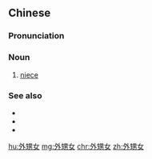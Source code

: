 ==Chinese==
{{zh-forms|type=21}}

===Pronunciation===
{{zh-pron
|m=wàishēngnǚ
|c=ngoi6 sang1 neoi5-2
|mn=qz:gōe-sng-lír/tp,xm:gōe-seng-lú/kh,zz:gōe-seng-lí
|cat=n
}}

===Noun===
{{zh-noun}}

# [[niece]] {{gloss|sister's daughter}}

===See also===
* {{zh-l|外甥}}
* {{zh-l|姪女}}
* {{zh-l|姪子}}

{{zh-cat|Family}}

[[hu:外甥女]]
[[mg:外甥女]]
[[chr:外甥女]]
[[zh:外甥女]]